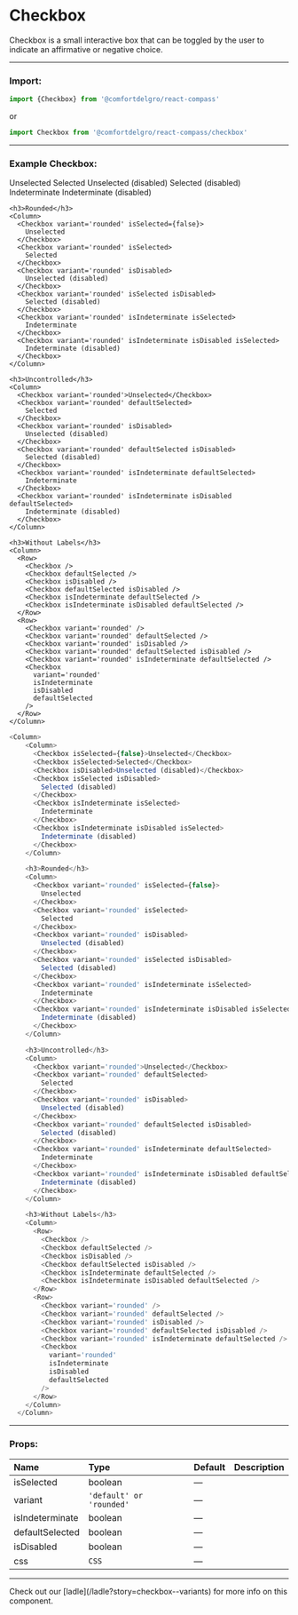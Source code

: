 
# Checkbox

Checkbox is a small interactive box that can be toggled by the user to indicate an affirmative or negative choice.

---

### Import:

```js
import {Checkbox} from '@comfortdelgro/react-compass'
```

or

```js
import Checkbox from '@comfortdelgro/react-compass/checkbox'
```

---

### Example Checkbox:

<section className={styles.avatarShowcaseContainer}>
 <Column>
    <Column>
      <Checkbox isSelected={false}>Unselected</Checkbox>
      <Checkbox isSelected>Selected</Checkbox>
      <Checkbox isDisabled>Unselected (disabled)</Checkbox>
      <Checkbox isSelected isDisabled>
        Selected (disabled)
      </Checkbox>
      <Checkbox isIndeterminate isSelected>
        Indeterminate
      </Checkbox>
      <Checkbox isIndeterminate isDisabled isSelected>
        Indeterminate (disabled)
      </Checkbox>
    </Column>

    <h3>Rounded</h3>
    <Column>
      <Checkbox variant='rounded' isSelected={false}>
        Unselected
      </Checkbox>
      <Checkbox variant='rounded' isSelected>
        Selected
      </Checkbox>
      <Checkbox variant='rounded' isDisabled>
        Unselected (disabled)
      </Checkbox>
      <Checkbox variant='rounded' isSelected isDisabled>
        Selected (disabled)
      </Checkbox>
      <Checkbox variant='rounded' isIndeterminate isSelected>
        Indeterminate
      </Checkbox>
      <Checkbox variant='rounded' isIndeterminate isDisabled isSelected>
        Indeterminate (disabled)
      </Checkbox>
    </Column>

    <h3>Uncontrolled</h3>
    <Column>
      <Checkbox variant='rounded'>Unselected</Checkbox>
      <Checkbox variant='rounded' defaultSelected>
        Selected
      </Checkbox>
      <Checkbox variant='rounded' isDisabled>
        Unselected (disabled)
      </Checkbox>
      <Checkbox variant='rounded' defaultSelected isDisabled>
        Selected (disabled)
      </Checkbox>
      <Checkbox variant='rounded' isIndeterminate defaultSelected>
        Indeterminate
      </Checkbox>
      <Checkbox variant='rounded' isIndeterminate isDisabled defaultSelected>
        Indeterminate (disabled)
      </Checkbox>
    </Column>

    <h3>Without Labels</h3>
    <Column>
      <Row>
        <Checkbox />
        <Checkbox defaultSelected />
        <Checkbox isDisabled />
        <Checkbox defaultSelected isDisabled />
        <Checkbox isIndeterminate defaultSelected />
        <Checkbox isIndeterminate isDisabled defaultSelected />
      </Row>
      <Row>
        <Checkbox variant='rounded' />
        <Checkbox variant='rounded' defaultSelected />
        <Checkbox variant='rounded' isDisabled />
        <Checkbox variant='rounded' defaultSelected isDisabled />
        <Checkbox variant='rounded' isIndeterminate defaultSelected />
        <Checkbox
          variant='rounded'
          isIndeterminate
          isDisabled
          defaultSelected
        />
      </Row>
    </Column>
  </Column>
</section>

```js
<Column>
    <Column>
      <Checkbox isSelected={false}>Unselected</Checkbox>
      <Checkbox isSelected>Selected</Checkbox>
      <Checkbox isDisabled>Unselected (disabled)</Checkbox>
      <Checkbox isSelected isDisabled>
        Selected (disabled)
      </Checkbox>
      <Checkbox isIndeterminate isSelected>
        Indeterminate
      </Checkbox>
      <Checkbox isIndeterminate isDisabled isSelected>
        Indeterminate (disabled)
      </Checkbox>
    </Column>

    <h3>Rounded</h3>
    <Column>
      <Checkbox variant='rounded' isSelected={false}>
        Unselected
      </Checkbox>
      <Checkbox variant='rounded' isSelected>
        Selected
      </Checkbox>
      <Checkbox variant='rounded' isDisabled>
        Unselected (disabled)
      </Checkbox>
      <Checkbox variant='rounded' isSelected isDisabled>
        Selected (disabled)
      </Checkbox>
      <Checkbox variant='rounded' isIndeterminate isSelected>
        Indeterminate
      </Checkbox>
      <Checkbox variant='rounded' isIndeterminate isDisabled isSelected>
        Indeterminate (disabled)
      </Checkbox>
    </Column>

    <h3>Uncontrolled</h3>
    <Column>
      <Checkbox variant='rounded'>Unselected</Checkbox>
      <Checkbox variant='rounded' defaultSelected>
        Selected
      </Checkbox>
      <Checkbox variant='rounded' isDisabled>
        Unselected (disabled)
      </Checkbox>
      <Checkbox variant='rounded' defaultSelected isDisabled>
        Selected (disabled)
      </Checkbox>
      <Checkbox variant='rounded' isIndeterminate defaultSelected>
        Indeterminate
      </Checkbox>
      <Checkbox variant='rounded' isIndeterminate isDisabled defaultSelected>
        Indeterminate (disabled)
      </Checkbox>
    </Column>

    <h3>Without Labels</h3>
    <Column>
      <Row>
        <Checkbox />
        <Checkbox defaultSelected />
        <Checkbox isDisabled />
        <Checkbox defaultSelected isDisabled />
        <Checkbox isIndeterminate defaultSelected />
        <Checkbox isIndeterminate isDisabled defaultSelected />
      </Row>
      <Row>
        <Checkbox variant='rounded' />
        <Checkbox variant='rounded' defaultSelected />
        <Checkbox variant='rounded' isDisabled />
        <Checkbox variant='rounded' defaultSelected isDisabled />
        <Checkbox variant='rounded' isIndeterminate defaultSelected />
        <Checkbox
          variant='rounded'
          isIndeterminate
          isDisabled
          defaultSelected
        />
      </Row>
    </Column>
  </Column>
```

---

### Props:

| Name       | Type               | Default | Description |
| :--------- | :----------------- | :------ | :---------- |
| isSelected | boolean   |   —      |             |
| variant    | `'default' or 'rounded'` | —       |             |
| isIndeterminate    | boolean | —       |             |
| defaultSelected    | boolean | —       |             |
| isDisabled    | boolean | —       |             |
| css        | `CSS`              | —       |             |

---

<Callout>
  Check out our [ladle](/ladle?story=checkbox--variants) for more info on
  this component.
</Callout>
